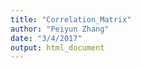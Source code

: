 ```yaml
---
title: "Correlation_Matrix"
author: "Peiyun Zhang"
date: "3/4/2017"
output: html_document
---
```


```r

```



```r

```



```r

```


